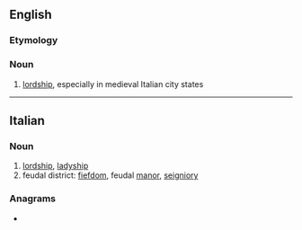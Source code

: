 {{also|Signoria}}
==English==

===Etymology===
{{bor|en|Italian|signore||lord}}

===Noun===
{{wikipedia}}
{{en-noun|-}}

# [[lordship]], especially in medieval Italian city states

----

==Italian==

===Noun===
{{wikipedia|Signoria cittadina|lang=it}}
{{it-noun|f}}

# [[lordship]], [[ladyship]]
# feudal district: [[fiefdom]], feudal [[manor]], [[seigniory]]

===Anagrams===
* {{l|it|sragioni}}